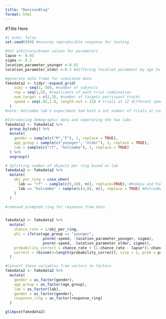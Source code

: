 ```yaml
---
title: "DenisonBlog"
format: html
---
```


#Title Here

```r
#| echo: false
set.seed(999) #ensures reproducible response for testing

#Set arbitrary/known values for parameters
lapse <- 0.03
sigma <- 0.2
location_parameter_younger <-0.91 
location_parameter_older <-0.5 #differing location parameter by age to test if our model is able to detect group differents

#generate data frame for simulated data
fakedata2 <- tidyr::expand_grid(
    subj = seq(1, 50), #number of subjects
    rep = seq(1,5), #replicants of each trial combination
    num_target = c(2,3), #number of targets particpant tracks
    speed = seq(.02,1.8, length.out = 12) # trials at 12 different speeds between .02 and 1.8
  )
#note: Holcombe lab's experiment had both a set number of trials at certain speeds and a speed staircase. Rodaia and Faubert (2017) had a set number of trails at certain intervals based on benchmark speeds and then a Bayesian adaptive procedure for the rest of the trials.

#Introducing demographic data and seperating the two labs
fakedata2 <- fakedata2 %>%
  group_by(subj) %>%
  mutate(
    gender = sample(c("M","F"), 1, replace = TRUE),
    age_group = sample(c("younger", "older"), 1, replace = TRUE),
    lab = sample(c("rf", "holcombe"), 1, replace = TRUE) 
  ) %>%
  ungroup()

# Splitting number of objects per ring based on lab
fakedata2 <- fakedata2 %>%
  mutate(
    obj_per_ring = case_when(
      lab == "rf" ~ sample(c(5,10), n(), replace=TRUE), #Rodaia and Faubert (2017) tested only 5 and 10 objects per ring
      lab == "holcombe" ~ sample(c(4,8), n(), replace = TRUE) #Holcombes lab tested only 4 and 8 objects per ring
    )
  )

#removed prompted ring for response from data


fakedata2 <- fakedata2 %>%
  mutate(
    chance_rate = 1/obj_per_ring,
    phi = ifelse(age_group == "younger",
                 pnorm(-speed, -location_parameter_younger, sigma),
                 pnorm(-speed, -location_parameter_older, sigma)),
    probability_correct = chance_rate + (1-chance_rate - lapse*(1-chance_rate))*phi,
    correct = rbinom(n=length(probability_correct), size = 1, prob = probability_correct)
  )

#Convert these variables from vectors to factors
fakedata2 <- fakedata2 %>%
  mutate(
    gender = as_factor(gender),
    age_group = as_factor(age_group),
    lab = as_factor(lab),
    gender = as_factor(gender),
    response_ring = as_factor(response_ring)
  ) 

glimpse(fakedata2)

```

